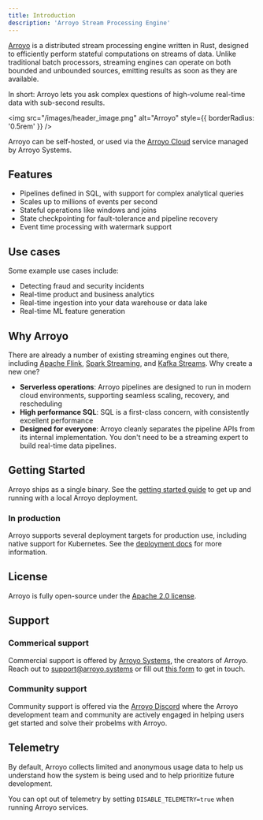 ```yaml
---
title: Introduction
description: 'Arroyo Stream Processing Engine'
---
```


[Arroyo](https://arroyo.dev) is a distributed stream processing engine written in Rust, designed to efficiently
perform stateful computations on streams of data. Unlike traditional batch processors, streaming engines can operate
on both bounded and unbounded sources, emitting results as soon as they are available.

In short: Arroyo lets you ask complex questions of high-volume real-time data with sub-second results.

<img
  src="/images/header_image.png"
  alt="Arroyo"
  style={{ borderRadius: '0.5rem' }}
/>

Arroyo can be self-hosted, or used via the [Arroyo Cloud](https://arroyo.dev/) service managed by Arroyo Systems.

## Features

- Pipelines defined in SQL, with support for complex analytical queries
- Scales up to millions of events per second
- Stateful operations like windows and joins
- State checkpointing for fault-tolerance and pipeline recovery
- Event time processing with watermark support

## Use cases

Some example use cases include:

- Detecting fraud and security incidents
- Real-time product and business analytics
- Real-time ingestion into your data warehouse or data lake
- Real-time ML feature generation

## Why Arroyo

There are already a number of existing streaming engines out there, including [Apache Flink](https://flink.apache.org),
[Spark Streaming](https://spark.apache.org/docs/latest/streaming-programming-guide.html), and
[Kafka Streams](https://kafka.apache.org/documentation/streams/). Why create a new one?

- **Serverless operations**: Arroyo pipelines are designed to run in modern cloud environments, supporting seamless scaling,
  recovery, and rescheduling
- **High performance SQL**: SQL is a first-class concern, with consistently excellent performance
- **Designed for everyone**: Arroyo cleanly separates the pipeline APIs from its internal implementation. You don't
  need to be a streaming expert to build real-time data pipelines.

## Getting Started

Arroyo ships as a single binary. See the
[getting started guide](/getting-started) to get up and running with a local Arroyo deployment.


### In production

Arroyo supports several deployment targets for production use, including native support for Kubernetes. See the
[deployment docs](/deployment/overview) for more information.

## License

Arroyo is fully open-source under the [Apache 2.0 license](https://github.com/ArroyoSystems/arroyo/tree/master/LICENSE-apache).

## Support

### Commerical support

Commercial support is offered by [Arroyo Systems](https://www.arroyo.dev), the creators of Arroyo. Reach out to
[support@arroyo.systems](mailto:support@arroyo.systems) or fill out [this form](https://www.arroyo.dev/sign-up) to
get in touch.

### Community support

Community support is offered via the [Arroyo Discord](https://discord.gg/cjCr5rVmyR) where the Arroyo development
team and community are actively engaged in helping users get started and solve their probelms with Arroyo.

## Telemetry

By default, Arroyo collects limited and anonymous usage data to help us
understand how the system is being used and to help prioritize future
development.

You can opt out of telemetry by setting `DISABLE_TELEMETRY=true` when running
Arroyo services.
